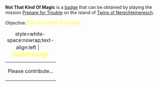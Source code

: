 '''Not That Kind Of Magic''' is a [[Badges|badge]] that can be obtained by playing the mission [[Prepare for Trouble]] on the island of [[Twins of Nerechtemeresch]].

Objective: <big style="color:yellow">Do not enter the cave.</big>

{| class="mw-collapsible mw-collapsed"
|+ style=white-space:nowrap;text-align:left | <big style="color:yellow">💡 Walkthrough</big>
|-
| Please contribute...
|}